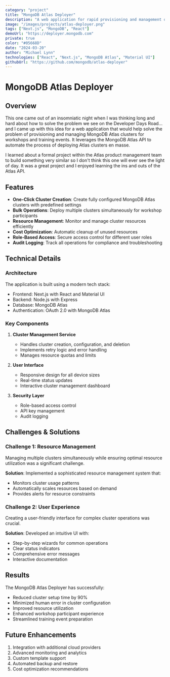 ```yaml
---
category: "project"
title: "MongoDB Atlas Deployer"
description: "A web application for rapid provisioning and management of MongoDB Atlas clusters for workshops and training events."
image: "/images/projects/atlas-deployer.png"
tags: ["Next.js", "MongoDB", "React"]
demoUrl: "https://deployer.mongodb.com"
private: true
color: "#05668D"
date: "2024-03-20"
author: "Michael Lynn"
technologies: ["React", "Next.js", "MongoDB Atlas", "Material UI"]
githubUrl: "https://github.com/mongodb/atlas-deployer"
---
```


# MongoDB Atlas Deployer

## Overview
This one came out of an insomniatic night when I was thinking long and hard about how to solve the problem we see on the Developer Days Road... and I came up with this idea for a web application that would help solve the problem of provisioning and managing MongoDB Atlas clusters for workshops and training events.  It leverages the MongoDB Atlas API to automate the process of deploying Atlas clusters en masse.

I learned about a formal project within the Atlas product management team to build something very similar so I don't think this one will ever see the light of day.  It was a great project and I enjoyed learning the ins and outs of the Atlas API.

## Features
- **One-Click Cluster Creation**: Create fully configured MongoDB Atlas clusters with predefined settings
- **Bulk Operations**: Deploy multiple clusters simultaneously for workshop participants
- **Resource Management**: Monitor and manage cluster resources efficiently
- **Cost Optimization**: Automatic cleanup of unused resources
- **Role-Based Access**: Secure access control for different user roles
- **Audit Logging**: Track all operations for compliance and troubleshooting

## Technical Details

### Architecture
The application is built using a modern tech stack:
- Frontend: Next.js with React and Material UI
- Backend: Node.js with Express
- Database: MongoDB Atlas
- Authentication: OAuth 2.0 with MongoDB Atlas

### Key Components
1. **Cluster Management Service**
   - Handles cluster creation, configuration, and deletion
   - Implements retry logic and error handling
   - Manages resource quotas and limits

2. **User Interface**
   - Responsive design for all device sizes
   - Real-time status updates
   - Interactive cluster management dashboard

3. **Security Layer**
   - Role-based access control
   - API key management
   - Audit logging

## Challenges & Solutions

### Challenge 1: Resource Management
Managing multiple clusters simultaneously while ensuring optimal resource utilization was a significant challenge.

**Solution**: Implemented a sophisticated resource management system that:
- Monitors cluster usage patterns
- Automatically scales resources based on demand
- Provides alerts for resource constraints

### Challenge 2: User Experience
Creating a user-friendly interface for complex cluster operations was crucial.

**Solution**: Developed an intuitive UI with:
- Step-by-step wizards for common operations
- Clear status indicators
- Comprehensive error messages
- Interactive documentation

## Results
The MongoDB Atlas Deployer has successfully:
- Reduced cluster setup time by 90%
- Minimized human error in cluster configuration
- Improved resource utilization
- Enhanced workshop participant experience
- Streamlined training event preparation

## Future Enhancements
1. Integration with additional cloud providers
2. Advanced monitoring and analytics
3. Custom template support
4. Automated backup and restore
5. Cost optimization recommendations 